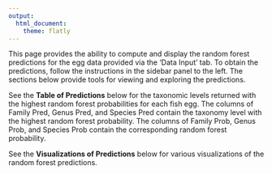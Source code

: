 ```yaml
---
output:
  html_document:
    theme: flatly
---
```


This page provides the ability to compute and display the random forest predictions for the egg data provided via the 'Data Input' tab. To obtain the predictions, follow the instructions in the sidebar panel to the left. The sections below provide tools for viewing and exploring the predictions.

See the **Table of Predictions** below for the taxonomic levels returned with the highest random forest probabilities for each fish egg. The columns of Family Pred, Genus Pred, and Species Pred contain the taxonomy level with the highest random forest probability. The columns of Family Prob, Genus Prob, and Species Prob contain the corresponding random forest probability. 

See the **Visualizations of Predictions** below for various visualizations of the random forest predictions.